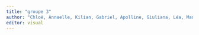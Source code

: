 ```yaml
---
title: "groupe 3"
author: "Chloé, Annaelle, Kilian, Gabriel, Apolline, Giuliana, Léa, Manon"
editor: visual
---
```


